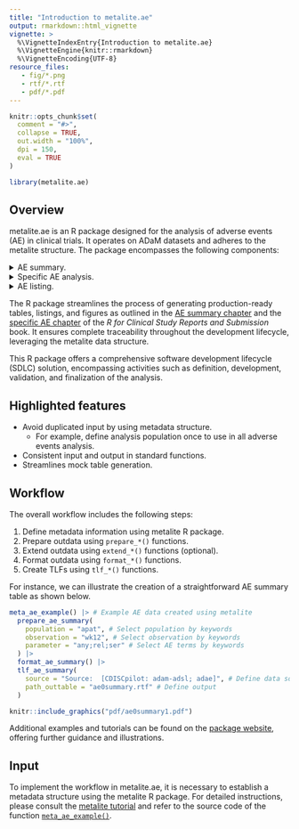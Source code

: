 ```yaml
---
title: "Introduction to metalite.ae"
output: rmarkdown::html_vignette
vignette: >
  %\VignetteIndexEntry{Introduction to metalite.ae}
  %\VignetteEngine{knitr::rmarkdown}
  %\VignetteEncoding{UTF-8}
resource_files:
   - fig/*.png
   - rtf/*.rtf
   - pdf/*.pdf
---
```


```r
knitr::opts_chunk$set(
  comment = "#>",
  collapse = TRUE,
  out.width = "100%",
  dpi = 150,
  eval = TRUE
)
```

```r
library(metalite.ae)
```

## Overview

metalite.ae is an R package designed for the analysis of adverse events (AE)
in clinical trials.
It operates on ADaM datasets and adheres to the metalite structure.
The package encompasses the following components:

<details>
<summary>AE summary.</summary>
<img src="https://merck.github.io/metalite.ae/articles/fig/ae0summary.png" width="100%">
</details>
<details>
<summary>
Specific AE analysis.</summary>
<img src="https://merck.github.io/metalite.ae/articles/fig/ae0specific.png" width="100%">
</details>
<details>
<summary>AE listing.</summary>
<img src="https://merck.github.io/metalite.ae/articles/fig/ae0listing.png" width="100%">
</details>

The R package streamlines the process of generating production-ready tables,
listings, and figures as outlined in the
[AE summary chapter](https://r4csr.org/tlf-ae-summary.html) and the
[specific AE chapter](https://r4csr.org/tlf-ae-specific.html) of the
_R for Clinical Study Reports and Submission_ book.
It ensures complete traceability throughout the development lifecycle,
leveraging the metalite data structure.

This R package offers a comprehensive software development lifecycle (SDLC)
solution, encompassing activities such as definition, development,
validation, and finalization of the analysis.

## Highlighted features

- Avoid duplicated input by using metadata structure.
  - For example, define analysis population once to use
    in all adverse events analysis.
- Consistent input and output in standard functions.
- Streamlines mock table generation.

## Workflow

The overall workflow includes the following steps:

1. Define metadata information using metalite R package.
1. Prepare outdata using `prepare_*()` functions.
1. Extend outdata using `extend_*()` functions (optional).
1. Format outdata using `format_*()` functions.
1. Create TLFs using `tlf_*()` functions.

For instance, we can illustrate the creation of a straightforward
AE summary table as shown below.

```r
meta_ae_example() |> # Example AE data created using metalite
  prepare_ae_summary(
    population = "apat", # Select population by keywords
    observation = "wk12", # Select observation by keywords
    parameter = "any;rel;ser" # Select AE terms by keywords
  ) |>
  format_ae_summary() |>
  tlf_ae_summary(
    source = "Source:  [CDISCpilot: adam-adsl; adae]", # Define data source
    path_outtable = "ae0summary.rtf" # Define output
  )
```

```r
knitr::include_graphics("pdf/ae0summary1.pdf")
```

Additional examples and tutorials can be found on the
[package website](https://merck.github.io/metalite.ae/articles/),
offering further guidance and illustrations.

## Input

To implement the workflow in metalite.ae, it is necessary to establish
a metadata structure using the metalite R package.
For detailed instructions, please consult the
[metalite tutorial](https://merck.github.io/metalite/articles/metalite.html)
and refer to the source code of the function
[`meta_ae_example()`](https://github.com/Merck/metalite.ae/blob/main/R/meta_ae_example.R).
